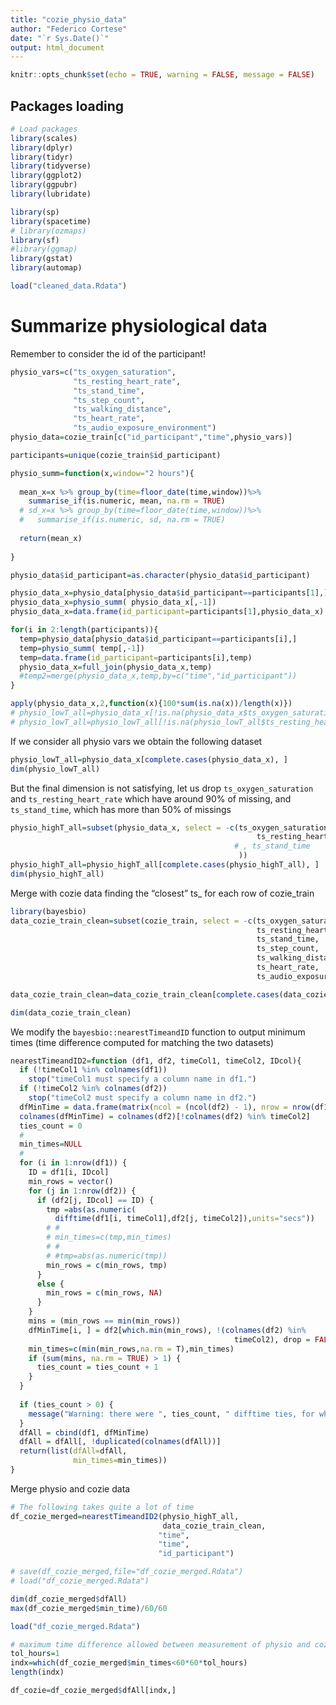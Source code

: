 ```yaml
---
title: "cozie_physio_data"
author: "Federico Cortese"
date: "`r Sys.Date()`"
output: html_document
---
```


```r
knitr::opts_chunk$set(echo = TRUE, warning = FALSE, message = FALSE)
```

## Packages loading

```r
# Load packages
library(scales)
library(dplyr)
library(tidyr)
library(tidyverse)
library(ggplot2)
library(ggpubr)
library(lubridate)

library(sp)
library(spacetime)
# library(ozmaps)
library(sf)
#library(ggmap)
library(gstat)
library(automap)

load("cleaned_data.Rdata")

```

# Summarize physiological data

Remember to consider the id of the participant!

```r
physio_vars=c("ts_oxygen_saturation",
              "ts_resting_heart_rate",
              "ts_stand_time",
              "ts_step_count",
              "ts_walking_distance",
              "ts_heart_rate",
              "ts_audio_exposure_environment")
physio_data=cozie_train[c("id_participant","time",physio_vars)]

participants=unique(cozie_train$id_participant)

physio_summ=function(x,window="2 hours"){
  
  mean_x=x %>% group_by(time=floor_date(time,window))%>%
    summarise_if(is.numeric, mean, na.rm = TRUE)
  # sd_x=x %>% group_by(time=floor_date(time,window))%>%
  #   summarise_if(is.numeric, sd, na.rm = TRUE)
  
  return(mean_x)
  
}

physio_data$id_participant=as.character(physio_data$id_participant)

physio_data_x=physio_data[physio_data$id_participant==participants[1],]
physio_data_x=physio_summ( physio_data_x[,-1])
physio_data_x=data.frame(id_participant=participants[1],physio_data_x)

for(i in 2:length(participants)){
  temp=physio_data[physio_data$id_participant==participants[i],]
  temp=physio_summ( temp[,-1])
  temp=data.frame(id_participant=participants[i],temp)
  physio_data_x=full_join(physio_data_x,temp)
  #temp2=merge(physio_data_x,temp,by=c("time","id_participant"))
}

apply(physio_data_x,2,function(x){100*sum(is.na(x))/length(x)})
# physio_lowT_all=physio_data_x[!is.na(physio_data_x$ts_oxygen_saturation),]
# physio_lowT_all=physio_lowT_all[!is.na(physio_lowT_all$ts_resting_heart_rate ),]

```
If we consider all physio vars we obtain the following dataset
```r
physio_lowT_all=physio_data_x[complete.cases(physio_data_x), ]
dim(physio_lowT_all)
```
But the final dimension is not satisfying, let us drop $\texttt{ts_oxygen_saturation}$ and $\texttt{ts_resting_heart_rate}$ which have around 90% of missing, and $\texttt{ts_stand_time}$, which has more than 50% of missings

```r
physio_highT_all=subset(physio_data_x, select = -c(ts_oxygen_saturation,
                                                       ts_resting_heart_rate
                                                  # , ts_stand_time
                                                   ))
physio_highT_all=physio_highT_all[complete.cases(physio_highT_all), ]
dim(physio_highT_all)
```


Merge with cozie data finding the "closest" ts_ for each row of cozie_train

```r
library(bayesbio)
data_cozie_train_clean=subset(cozie_train, select = -c(ts_oxygen_saturation,
                                                       ts_resting_heart_rate,
                                                       ts_stand_time,
                                                       ts_step_count,
                                                       ts_walking_distance, 
                                                       ts_heart_rate,
                                                       ts_audio_exposure_environment))

data_cozie_train_clean=data_cozie_train_clean[complete.cases(data_cozie_train_clean), ]

dim(data_cozie_train_clean)
```

We modify the $\texttt{bayesbio::nearestTimeandID}$ function to output minimum times (time difference computed for matching the two datasets)

```r
nearestTimeandID2=function (df1, df2, timeCol1, timeCol2, IDcol){
  if (!timeCol1 %in% colnames(df1)) 
    stop("timeCol1 must specify a column name in df1.")
  if (!timeCol2 %in% colnames(df2)) 
    stop("timeCol2 must specify a column name in df2.")
  dfMinTime = data.frame(matrix(ncol = (ncol(df2) - 1), nrow = nrow(df1)))
  colnames(dfMinTime) = colnames(df2)[!colnames(df2) %in% timeCol2]
  ties_count = 0
  #
  min_times=NULL
  #
  for (i in 1:nrow(df1)) {
    ID = df1[i, IDcol]
    min_rows = vector()
    for (j in 1:nrow(df2)) {
      if (df2[j, IDcol] == ID) {
        tmp =abs(as.numeric(
          difftime(df1[i, timeCol1],df2[j, timeCol2]),units="secs"))
        # #
        # min_times=c(tmp,min_times)
        # #
        # #tmp=abs(as.numeric(tmp))
        min_rows = c(min_rows, tmp)
      }
      else {
        min_rows = c(min_rows, NA)
      }
    }
    mins = (min_rows == min(min_rows))
    dfMinTime[i, ] = df2[which.min(min_rows), !(colnames(df2) %in% 
                                                  timeCol2), drop = FALSE]
    min_times=c(min(min_rows,na.rm = T),min_times)
    if (sum(mins, na.rm = TRUE) > 1) {
      ties_count = ties_count + 1
    }
  }
  
  if (ties_count > 0) {
    message("Warning: there were ", ties_count, " difftime ties, for which the first corresponding row of df2 was chosen for merging.")
  }
  dfAll = cbind(df1, dfMinTime)
  dfAll = dfAll[, !duplicated(colnames(dfAll))]
  return(list(dfAll=dfAll,
              min_times=min_times))
}
```

Merge physio and cozie data

```r
# The following takes quite a lot of time
df_cozie_merged=nearestTimeandID2(physio_highT_all, 
                                  data_cozie_train_clean,
                                 "time",
                                 "time",
                                 "id_participant")

# save(df_cozie_merged,file="df_cozie_merged.Rdata")
# load("df_cozie_merged.Rdata")

dim(df_cozie_merged$dfAll)
max(df_cozie_merged$min_time)/60/60

load("df_cozie_merged.Rdata")

# maximum time difference allowed between measurement of physio and cozie variables
tol_hours=1
indx=which(df_cozie_merged$min_times<60*60*tol_hours)
length(indx)

df_cozie=df_cozie_merged$dfAll[indx,]

```


